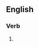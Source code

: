 ==English==

===Verb===
{{head|en|verb form}}

# {{present participle of|decontaminate|lang=en|nocat=1}}